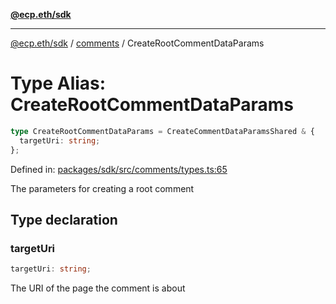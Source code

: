 [**@ecp.eth/sdk**](../../index.mdx)

***

[@ecp.eth/sdk](/sdk-reference/index.mdx) / [comments](/sdk-reference/comments/index.mdx) / CreateRootCommentDataParams

# Type Alias: CreateRootCommentDataParams

```ts
type CreateRootCommentDataParams = CreateCommentDataParamsShared & {
  targetUri: string;
};
```

Defined in: [packages/sdk/src/comments/types.ts:65](https://github.com/ecp-eth/comments-monorepo/blob/main/packages/sdk/src/comments/types.ts#L65)

The parameters for creating a root comment

## Type declaration

### targetUri

```ts
targetUri: string;
```

The URI of the page the comment is about
